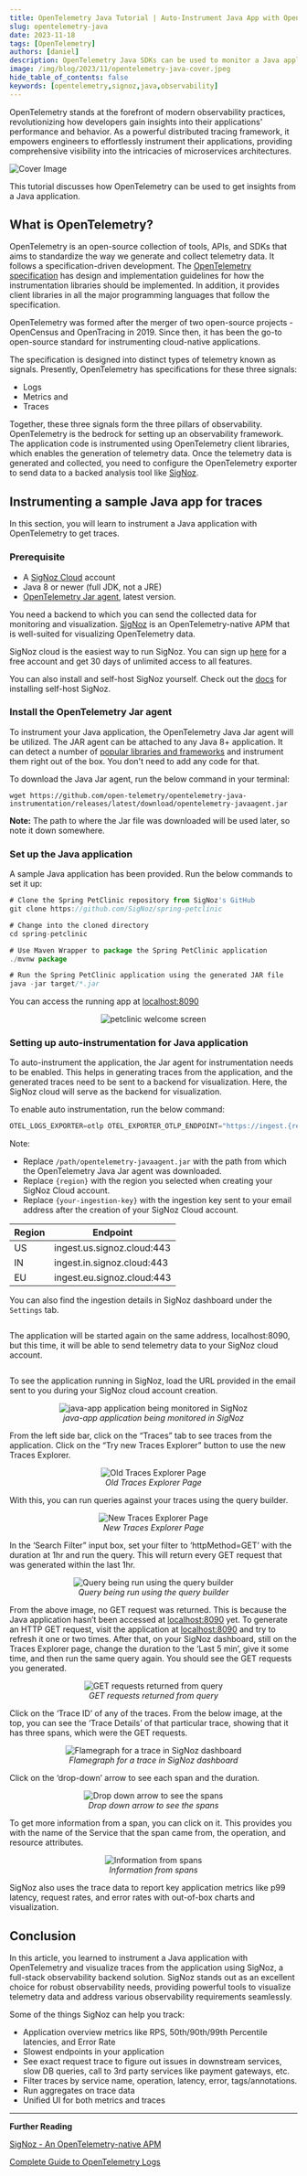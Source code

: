 ```yaml
---
title: OpenTelemetry Java Tutorial | Auto-Instrument Java App with OpenTelemetry
slug: opentelemetry-java
date: 2023-11-18
tags: [OpenTelemetry]
authors: [daniel]
description: OpenTelemetry Java SDKs can be used to monitor a Java application for performance. You can use OpenTelemetry instrumentation libraries to generate traces. OpenTelemetry collector can help you collect JVM metrics...
image: /img/blog/2023/11/opentelemetry-java-cover.jpeg
hide_table_of_contents: false
keywords: [opentelemetry,signoz,java,observability]
---
```


<head>
  <link rel="canonical" href="https://signoz.io/blog/opentelemetry-java/"/>
</head>

OpenTelemetry stands at the forefront of modern observability practices, revolutionizing how developers gain insights into their applications' performance and behavior. As a powerful distributed tracing framework, it empowers engineers to effortlessly instrument their applications, providing comprehensive visibility into the intricacies of microservices architectures.



![Cover Image](/img/blog/2023/11/opentelemetry-java-cover.webp)

This tutorial discusses how OpenTelemetry can be used to get insights from a Java application.

## What is OpenTelemetry?

OpenTelemetry is an open-source collection of tools, APIs, and SDKs that aims to standardize the way we generate and collect telemetry data. It follows a specification-driven development. The <a href = "https://github.com/open-telemetry/opentelemetry-specification" rel="noopener noreferrer nofollow" target="_blank">OpenTelemetry specification</a> has design and implementation guidelines for how the instrumentation libraries should be implemented. In addition, it provides client libraries in all the major programming languages that follow the specification.

OpenTelemetry was formed after the merger of two open-source projects - OpenCensus and OpenTracing in 2019. Since then, it has been the go-to open-source standard for instrumenting cloud-native applications.

The specification is designed into distinct types of telemetry known as signals. Presently, OpenTelemetry has specifications for these three signals:

- Logs
- Metrics and
- Traces

Together, these three signals form the three pillars of observability. OpenTelemetry is the bedrock for setting up an observability framework. The application code is instrumented using OpenTelemetry client libraries, which enables the generation of telemetry data. Once the telemetry data is generated and collected, you need to configure the OpenTelemetry exporter to send data to a backed analysis tool like [SigNoz](https://signoz.io/).

## Instrumenting a sample Java app for traces

In this section, you will learn to instrument a Java application with OpenTelemetry to get traces.

### Prerequisite

- A [SigNoz Cloud](https://signoz.io/teams/) account
- Java 8 or newer (full JDK, not a JRE)
- <a href = "https://github.com/open-telemetry/opentelemetry-java-instrumentation/releases/latest/download/opentelemetry-javaagent.jar" rel="noopener noreferrer nofollow" target="_blank">OpenTelemetry Jar agent</a>, latest version.

You need a backend to which you can send the collected data for monitoring and visualization. [SigNoz](https://signoz.io/) is an OpenTelemetry-native APM that is well-suited for visualizing OpenTelemetry data.

SigNoz cloud is the easiest way to run SigNoz. You can sign up [here](https://signoz.io/teams/) for a free account and get 30 days of unlimited access to all features.

You can also install and self-host SigNoz yourself. Check out the [docs](https://signoz.io/docs/install/) for installing self-host SigNoz.

### Install the OpenTelemetry Jar agent

To instrument your Java application, the OpenTelemetry Java Jar agent will be utilized. The JAR agent can be attached to any Java 8+ application. It can detect a number of <a href = "https://github.com/open-telemetry/opentelemetry-java-instrumentation/blob/main/docs/supported-libraries.md" rel="noopener noreferrer nofollow" target="_blank">popular libraries and frameworks</a> and instrument them right out of the box. You don't need to add any code for that.

To download the Java Jar agent, run the below command in your terminal:

```
wget https://github.com/open-telemetry/opentelemetry-java-instrumentation/releases/latest/download/opentelemetry-javaagent.jar
```

**Note:** The path to where the Jar file was downloaded will be used later, so note it down somewhere.

### Set up the Java application

A sample Java application has been provided. Run the below commands to set it up:

```jsx
# Clone the Spring PetClinic repository from SigNoz's GitHub
git clone https://github.com/SigNoz/spring-petclinic

# Change into the cloned directory
cd spring-petclinic

# Use Maven Wrapper to package the Spring PetClinic application
./mvnw package

# Run the Spring PetClinic application using the generated JAR file
java -jar target/*.jar
```

You can access the running app at [localhost:8090](http://localhost:8090)

<figure data-zoomable align='center'>
    <img src="/img/blog/2023/11/petclinic-welcome.webp" alt="petclinic welcome screen"/>
    <figcaption><i></i></figcaption>
</figure>

### Setting up auto-instrumentation for Java application

To auto-instrument the application, the Jar agent for instrumentation needs to be enabled. This helps in generating traces from the application, and the generated traces need to be sent to a backend for visualization. Here, the SigNoz cloud will serve as the backend for visualization.

To enable auto instrumentation, run the below command:

```jsx
OTEL_LOGS_EXPORTER=otlp OTEL_EXPORTER_OTLP_ENDPOINT="https://ingest.{region}.signoz.cloud:443" OTEL_EXPORTER_OTLP_HEADERS=signoz-access-token={your-ingestion-key} OTEL_RESOURCE_ATTRIBUTES=service.name=java-app java -javaagent:/path/opentelemetry-javaagent.jar -jar target/*.jar
```

Note:

- Replace `/path/opentelemetry-javaagent.jar` with the path from which the OpenTelemetry Java Jar agent was downloaded.
- Replace `{region}` with the region you selected when creating your SigNoz Cloud account.
- Replace `{your-ingestion-key}` with the ingestion key sent to your email address after the creation of your SigNoz Cloud account.

| Region | Endpoint                   |
| ------ | -------------------------- |
| US     | ingest.us.signoz.cloud:443 |
| IN     | ingest.in.signoz.cloud:443 |
| EU     | ingest.eu.signoz.cloud:443 |

You can also find the ingestion details in SigNoz dashboard under the `Settings` tab.

<figure data-zoomable align='center'>
    <img src="/img/blog/2023/11/ingestion-key-details.webp" alt=""/>
    <figcaption><i></i></figcaption>
</figure>

The application will be started again on the same address, localhost:8090, but this time, it will be able to send telemetry data to your SigNoz cloud account.

<figure data-zoomable align='center'>
    <img src="/img/blog/2023/11/java_app_running.webp" alt=""/>
    <figcaption><i></i></figcaption>
</figure>

To see the application running in SigNoz, load the URL provided in the email sent to you during your SigNoz cloud account creation.

<figure data-zoomable align='center'>
    <img src="/img/blog/2023/11/java_service_list.webp" alt="java-app application being monitored in SigNoz"/>
    <figcaption><i>java-app application being monitored in SigNoz</i></figcaption>
</figure>


From the left side bar, click on the “Traces” tab to see traces from the application. Click on the “Try new Traces Explorer” button to use the new Traces Explorer.

<figure data-zoomable align='center'>
    <img src="/img/blog/2023/11/new_trace_explorer_button.webp" alt="Old Traces Explorer Page"/>
    <figcaption><i>Old Traces Explorer Page</i></figcaption>
</figure>


With this, you can run queries against your traces using the query builder.

<figure data-zoomable align='center'>
    <img src="/img/blog/2023/11/new_trace_explorer.webp" alt="New Traces Explorer Page"/>
    <figcaption><i>New Traces Explorer Page</i></figcaption>
</figure>


In the ‘Search Filter” input box, set your filter to ‘httpMethod=GET’ with the duration at 1hr and run the query. This will return every GET request that was generated within the last 1hr.

<figure data-zoomable align='center'>
    <img src="/img/blog/2023/11/query_builder_screen.webp" alt="Query being run using the query builder"/>
    <figcaption><i>Query being run using the query builder</i></figcaption>
</figure>


From the above image, no GET request was returned. This is because the Java application hasn’t been accessed at [localhost:8090](http://localhost:8090) yet. To generate an HTTP GET request, visit the application at [localhost:8090](http://localhost:8090) and try to refresh it one or two times. After that, on your SigNoz dashboard, still on the Traces Explorer page, change the duration to the ‘Last 5 min’, give it some time, and then run the same query again. You should see the GET requests you generated.

<figure data-zoomable align='center'>
    <img src="/img/blog/2023/11/traces_GET_request.webp" alt="GET requests returned from query"/>
    <figcaption><i>GET requests returned from query</i></figcaption>
</figure>


Click on the ‘Trace ID’ of any of the traces. From the below image, at the top, you can see the ‘Trace Details’ of that particular trace, showing that it has three spans, which were the GET requests.

<figure data-zoomable align='center'>
    <img src="/img/blog/2023/11/flamegraph_java_app.webp" alt="Flamegraph for a trace in SigNoz dashboard"/>
    <figcaption><i>Flamegraph for a trace in SigNoz dashboard</i></figcaption>
</figure>


Click on the ‘drop-down’ arrow to see each span and the duration.

<figure data-zoomable align='center'>
    <img src="/img/blog/2023/11/drop_down_more_spans.webp" alt="Drop down arrow to see the spans"/>
    <figcaption><i>Drop down arrow to see the spans</i></figcaption>
</figure>


To get more information from a span, you can click on it. This provides you with the name of the Service that the span came from, the operation, and resource attributes.

<figure data-zoomable align='center'>
    <img src="/img/blog/2023/11/span_info.webp" alt="Information from spans"/>
    <figcaption><i>Information from spans</i></figcaption>
</figure>


SigNoz also uses the trace data to report key application metrics like p99 latency, request rates, and error rates with out-of-box charts and visualization.

## Conclusion

In this article, you learned to instrument a Java application with OpenTelemetry and visualize traces from the application using SigNoz, a full-stack observability backend solution.
SigNoz stands out as an excellent choice for robust observability needs, providing powerful tools to visualize telemetry data and address various observability requirements seamlessly.

Some of the things SigNoz can help you track:

- Application overview metrics like RPS, 50th/90th/99th Percentile latencies, and Error Rate
- Slowest endpoints in your application
- See exact request trace to figure out issues in downstream services, slow DB queries, call to 3rd party services like payment gateways, etc.
- Filter traces by service name, operation, latency, error, tags/annotations.
- Run aggregates on trace data
- Unified UI for both metrics and traces

---

**Further Reading**

[SigNoz - An OpenTelemetry-native APM](https://signoz.io/blog/opentelemetry-apm/)

[Complete Guide to OpenTelemetry Logs](https://signoz.io/blog/opentelemetry-logs/)
